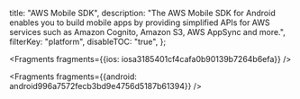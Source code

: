   title: "AWS Mobile SDK",
  description: "The AWS Mobile SDK for Android enables you to build mobile apps by providing simplified APIs for AWS services such as Amazon Cognito, Amazon S3, AWS AppSync and more.",
  filterKey: "platform",
  disableTOC: "true",
};






<Fragments fragments={{ios: iosa3185401cf4cafa0b90139b7264b6efa}} />



<Fragments fragments={{android: android996a7572fecb3bd9e4756d5187b61394}} />
